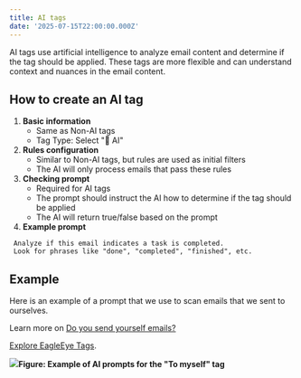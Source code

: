 ---
title: AI tags
date: '2025-07-15T22:00:00.000Z'
---

AI tags use artificial intelligence to analyze email content and determine if the tag should be applied. These tags are more flexible and can understand context and nuances in the email content.

## How to create an AI tag

1. **Basic information**
   * Same as Non-AI tags
   * Tag Type: Select "🤖 AI"
2. **Rules configuration**
   * Similar to Non-AI tags, but rules are used as initial filters
   * The AI will only process emails that pass these rules
3. **Checking prompt**
   * Required for AI tags
   * The prompt should instruct the AI how to determine if the tag should be applied
   * The AI will return true/false based on the prompt
4. **Example prompt**

```
 Analyze if this email indicates a task is completed.
 Look for phrases like "done", "completed", "finished", etc.
```

## Example

Here is an example of a prompt that we use to scan emails that we sent to ourselves.

Learn more on [Do you send yourself emails?](https://www.ssw.com.au/rules/send-to-myself-emails/)

[Explore EagleEye Tags](https://portal.ssweagleeye.com/tags).

![](/EagleEye/ai-tag-example-2.png)**Figure: Example of AI prompts for the "To myself" tag**
